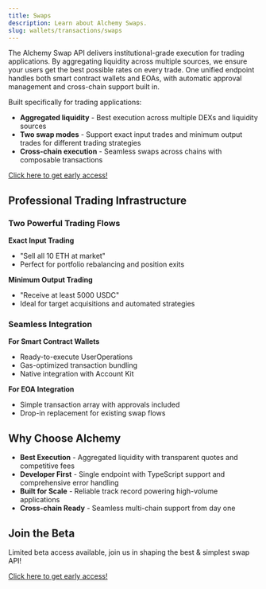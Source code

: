 ```yaml
---
title: Swaps
description: Learn about Alchemy Swaps.
slug: wallets/transactions/swaps
---
```


The Alchemy Swap API delivers institutional-grade execution for trading applications. By aggregating liquidity across multiple sources, we ensure your users get the best possible rates on every trade. One unified endpoint handles both smart contract wallets and EOAs, with automatic approval management and cross-chain support built in.

Built specifically for trading applications:
 
- **Aggregated liquidity** - Best execution across multiple DEXs and liquidity sources
- **Two swap modes** - Support exact input trades and minimum output trades for different trading strategies
- **Cross-chain execution** - Seamless swaps across chains with composable transactions

[Click here to get early access!](#)

## Professional Trading Infrastructure

### Two Powerful Trading Flows

**Exact Input Trading**
- "Sell all 10 ETH at market"
- Perfect for portfolio rebalancing and position exits

**Minimum Output Trading**
- "Receive at least 5000 USDC"
- Ideal for target acquisitions and automated strategies

### Seamless Integration

**For Smart Contract Wallets**
- Ready-to-execute UserOperations
- Gas-optimized transaction bundling
- Native integration with Account Kit

**For EOA Integration**
- Simple transaction array with approvals included
- Drop-in replacement for existing swap flows

## Why Choose Alchemy

- **Best Execution** - Aggregated liquidity with transparent quotes and competitive fees
- **Developer First** - Single endpoint with TypeScript support and comprehensive error handling
- **Built for Scale** - Reliable track record powering high-volume applications
- **Cross-chain Ready** - Seamless multi-chain support from day one

## Join the Beta

Limited beta access available, join us in shaping the best & simplest swap API!

[Click here to get early access!](#)
